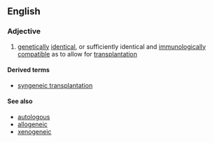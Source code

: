 ==English==

===Adjective===
{{en-adj}}

# {{lb|en|genetics}} [[genetically]] [[identical]], or sufficiently identical and [[immunologically]] [[compatible]] as to allow for [[transplantation]]

====Derived terms====
* [[syngeneic transplantation]]

====See also====
* [[autologous]]
* [[allogeneic]]
* [[xenogeneic]]